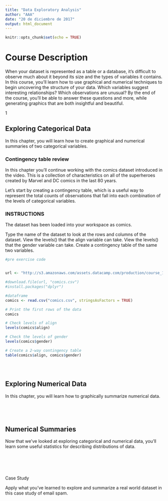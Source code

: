 ```yaml
---
title: "Data Exploratory Analysis"
author: "AAA"
date: "20 de diciembre de 2017"
output: html_document
---
```


```r
knitr::opts_chunk$set(echo = TRUE)
```

# Course Description

When your dataset is represented as a table or a database, it's difficult to observe much about it beyond its size and the types of variables it contains. In this course, you'll learn how to use graphical and numerical techniques to begin uncovering the structure of your data. Which variables suggest interesting relationships? Which observations are unusual? By the end of the course, you'll be able to answer these questions and more, while generating graphics that are both insightful and beautiful.

1

## Exploring Categorical Data

In this chapter, you will learn how to create graphical and numerical summaries of two categorical variables.


### Contingency table review

In this chapter you'll continue working with the comics dataset introduced in the video. This is a collection of characteristics on all of the superheroes created by Marvel and DC comics in the last 80 years.

Let's start by creating a contingency table, which is a useful way to represent the total counts of observations that fall into each combination of the levels of categorical variables.

### INSTRUCTIONS

The dataset has been loaded into your workspace as comics.

Type the name of the dataset to look at the rows and columns of the dataset.
View the levels() that the align variable can take.
View the levels() that the gender variable can take.
Create a contingency table of the same two variables.

```r
#pre exercise code


url <- "http://s3.amazonaws.com/assets.datacamp.com/production/course_1796/datasets/comics.csv"

#download.file(url, "comics.csv")
#install.packages("dplyr")

#dataframe
comics <- read.csv("comics.csv", stringsAsFactors = TRUE)
```

```r
# Print the first rows of the data
comics

# Check levels of align
levels(comics$align)

# Check the levels of gender
levels(comics$gender)

# Create a 2-way contingency table
table(comics$align, comics$gender)
```

```r

```

```r

```

```r

```




## Exploring Numerical Data

In this chapter, you will learn how to graphically summarize numerical data.


```r

```

```r

```

```r

```

```r

```



## Numerical Summaries

Now that we've looked at exploring categorical and numerical data, you'll learn some useful statistics for describing distributions of data.


```r

```

```r

```

```r

```

```r

```

```r

```




Case Study

Apply what you've learned to explore and summarize a real world dataset in this case study of email spam.

```r

```

```r

```

```r

```

```r

```

```r

```





